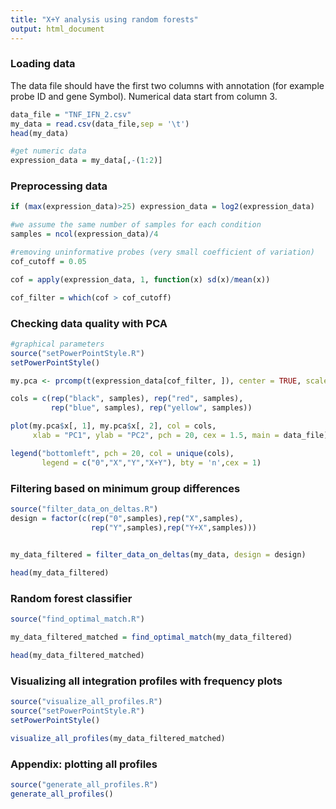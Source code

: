 ```yaml
---
title: "X+Y analysis using random forests"
output: html_document
---
```


### Loading data 
The data file should have the first two columns with annotation (for example probe ID and gene Symbol).
Numerical data start from column 3.

```r

data_file = "TNF_IFN_2.csv"
my_data = read.csv(data_file,sep = '\t')
head(my_data)

#get numeric data
expression_data = my_data[,-(1:2)]

```


### Preprocessing data
```r

if (max(expression_data)>25) expression_data = log2(expression_data)

#we assume the same number of samples for each condition
samples = ncol(expression_data)/4

#removing uninformative probes (very small coefficient of variation)
cof_cutoff = 0.05

cof = apply(expression_data, 1, function(x) sd(x)/mean(x))

cof_filter = which(cof > cof_cutoff)
```

### Checking data quality with PCA
```r
#graphical parameters
source("setPowerPointStyle.R")
setPowerPointStyle()

my.pca <- prcomp(t(expression_data[cof_filter, ]), center = TRUE, scale=TRUE)

cols = c(rep("black", samples), rep("red", samples),
         rep("blue", samples), rep("yellow", samples))

plot(my.pca$x[, 1], my.pca$x[, 2], col = cols,
     xlab = "PC1", ylab = "PC2", pch = 20, cex = 1.5, main = data_file)

legend("bottomleft", pch = 20, col = unique(cols), 
       legend = c("0","X","Y","X+Y"), bty = 'n',cex = 1)

```


### Filtering based on minimum group differences
```r
source("filter_data_on_deltas.R")
design = factor(c(rep("0",samples),rep("X",samples),
                  rep("Y",samples),rep("Y+X",samples)))


my_data_filtered = filter_data_on_deltas(my_data, design = design)
 
head(my_data_filtered)
```
 
### Random forest classifier
```r
source("find_optimal_match.R")

my_data_filtered_matched = find_optimal_match(my_data_filtered)

head(my_data_filtered_matched)

```

### Visualizing all integration profiles with frequency plots
```r
source("visualize_all_profiles.R")
source("setPowerPointStyle.R")
setPowerPointStyle()

visualize_all_profiles(my_data_filtered_matched)
```



### Appendix: plotting all profiles
```r
source("generate_all_profiles.R")
generate_all_profiles()
```